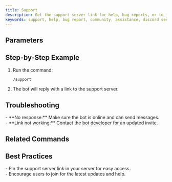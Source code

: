 ```yaml
---
title: Support
description: Get the support server link for help, bug reports, or to join the community for tips and updates.
keywords: support, help, bug report, community, assistance, discord server
---
```



## Parameters
<Cards>
  <Card title="No parameters required" description="This command provides the support server link" />
</Cards>

## Step-by-Step Example
1. Run the command:
    ```bash
    /support
    ```
2. The bot will reply with a link to the support server.

## Troubleshooting
<Callout type="warning">
- **No response:** Make sure the bot is online and can send messages.<br />
- **Link not working:** Contact the bot developer for an updated invite.
</Callout>

## Related Commands
<Cards>
  <Card title="/help" description="Get command guidance" href="./help" />
  <Card title="/invite" description="Get the bot invite link" href="./invite" />
</Cards>

## Best Practices
<Callout type="success">
- Pin the support server link in your server for easy access.<br />
- Encourage users to join for the latest updates and help.
</Callout>
